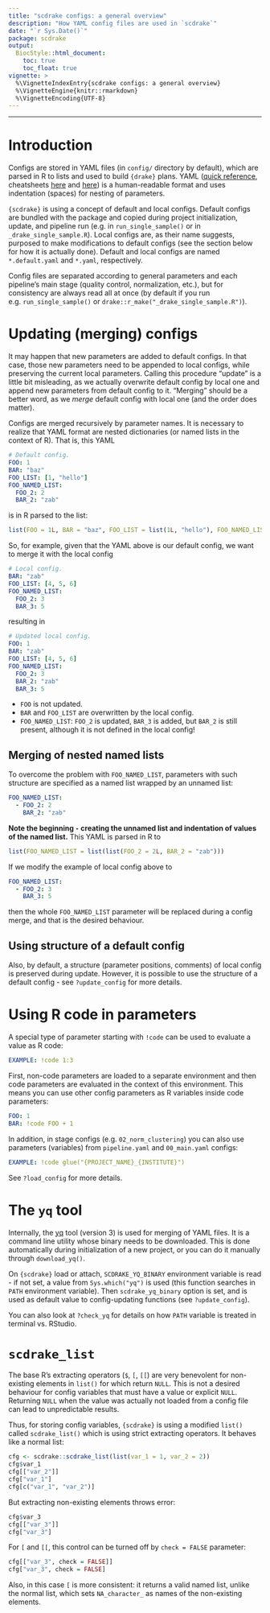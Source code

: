 ```yaml
---
title: "scdrake configs: a general overview"
description: "How YAML config files are used in `scdrake`"
date: "`r Sys.Date()`"
package: scdrake
output:
  BiocStyle::html_document:
    toc: true
    toc_float: true
vignette: >
  %\VignetteIndexEntry{scdrake configs: a general overview}
  %\VignetteEngine{knitr::rmarkdown}
  %\VignetteEncoding{UTF-8}
---
```


***

# Introduction

Configs are stored in YAML files (in `config/` directory by default), which are parsed in R to lists and used to build
`{drake}` plans. YAML ([quick reference](https://docs.ansible.com/ansible/latest/reference_appendices/YAMLSyntax.html),
cheatsheets [here](https://lzone.de/cheat-sheet/YAML) and [here](https://learnxinyminutes.com/docs/yaml/))
is a human-readable format and uses indentation (spaces) for nesting of parameters.

`{scdrake}` is using a concept of default and local configs. Default configs are bundled with the package and copied
during project initialization, update, and pipeline run (e.g. in `run_single_sample()` or in `_drake_single_sample.R`).
Local configs are, as their name suggests, purposed to make modifications to default configs
(see the section below for how it is actually done).
Default and local configs are named `*.default.yaml` and `*.yaml`, respectively.

Config files are separated according to general parameters and each pipeline's main stage
(quality control, normalization, etc.), but for consistency are always read all at once
(by default if you run e.g. `run_single_sample()` or `drake::r_make("_drake_single_sample.R")`).

# Updating (merging) configs

It may happen that new parameters are added to default configs. In that case, those new parameters need to be appended
to local configs, while preserving the current local parameters. Calling this procedure "update" is a little bit misleading,
as we actually overwrite default config by local one and append new parameters from default config to it.
"Merging" should be a better word, as we *merge* default config with local one (and the order does matter).

Configs are merged recursively by parameter names. It is necessary to realize that YAML format are nested dictionaries
(or named lists in the context of R). That is, this YAML

```yaml
# Default config.
FOO: 1
BAR: "baz"
FOO_LIST: [1, "hello"]
FOO_NAMED_LIST:
  FOO_2: 2
  BAR_2: "zab"
```

is in R parsed to the list:

```r
list(FOO = 1L, BAR = "baz", FOO_LIST = list(1L, "hello"), FOO_NAMED_LIST = list(FOO_2 = 2L, BAR_2 = "zab"))
```

So, for example, given that the YAML above is our default config, we want to merge it with the local config

```yaml
# Local config.
BAR: "zab"
FOO_LIST: [4, 5, 6]
FOO_NAMED_LIST:
  FOO_2: 3
  BAR_3: 5
```

resulting in

```yaml
# Updated local config.
FOO: 1
BAR: "zab"
FOO_LIST: [4, 5, 6]
FOO_NAMED_LIST:
  FOO_2: 3
  BAR_2: "zab"
  BAR_3: 5
```

- `FOO` is not updated.
- `BAR` and `FOO_LIST` are overwritten by the local config.
- `FOO_NAMED_LIST`: `FOO_2` is updated, `BAR_3` is added, but `BAR_2` is still present, although it is not defined
  in the local config!

## Merging of nested named lists

To overcome the problem with `FOO_NAMED_LIST`, parameters with such structure are specified as a named list wrapped
by an unnamed list:

```yaml
FOO_NAMED_LIST:
  - FOO_2: 2
    BAR_2: "zab"
```

**Note the beginning `-` creating the unnamed list and indentation of values of the named list.**
This YAML is parsed in R to

```r
list(FOO_NAMED_LIST = list(list(FOO_2 = 2L, BAR_2 = "zab")))
```

If we modify the example of local config above to

```yaml
FOO_NAMED_LIST:
  - FOO_2: 3
    BAR_3: 5
```

then the whole `FOO_NAMED_LIST` parameter will be replaced during a config merge, and that is the desired behaviour.

## Using structure of a default config

Also, by default, a structure (parameter positions, comments) of local config is preserved during update.
However, it is possible to use the structure of a default config - see `?update_config` for more details.

# Using R code in parameters

A special type of parameter starting with `!code` can be used to evaluate a value as R code:

```yaml
EXAMPLE: !code 1:3
```

First, non-code parameters are loaded to a separate environment and then code parameters are evaluated in the
context of this environment. This means you can use other config parameters as R variables inside code parameters:

```yaml
FOO: 1
BAR: !code FOO + 1
```

In addition, in stage configs (e.g. `02_norm_clustering`) you can also use parameters (variables) from `pipeline.yaml`
and `00_main.yaml` configs:

```yaml
EXAMPLE: !code glue("{PROJECT_NAME}_{INSTITUTE}")
```

See `?load_config` for more details.

# The `yq` tool

Internally, the [yq](https://github.com/mikefarah/yq) tool (version 3) is used for merging of YAML files.
It is a command line utility whose binary needs to be downloaded. This is done automatically during initialization of
a new project, or you can do it manually through `download_yq()`.

On `{scdrake}` load or attach, `SCDRAKE_YQ_BINARY` environment variable is read - if not set,
a value from `Sys.which("yq")` is used (this function searches in `PATH` environment variable).
Then `scdrake_yq_binary` option is set, and is used as default value to config-updating functions (see `?update_config`).

You can also look at `?check_yq` for details on how `PATH` variable is treated in terminal vs. RStudio.

# `scdrake_list`

The base R's extracting operators (`$`, `[`, `[[`) are very benevolent for non-existing elements in `list()`
for which return `NULL`. This is not a desired behaviour for config variables that must have a value or explicit
`NULL`. Returning `NULL` when the value was actually not loaded from a config file can lead to unpredictable results.

Thus, for storing config variables, `{scdrake}` is using a modified `list()` called `scdrake_list()`
which is using strict extracting operators. It behaves like a normal list:

```r
cfg <- scdrake::scdrake_list(list(var_1 = 1, var_2 = 2))
cfg$var_1
cfg[["var_2"]]
cfg["var_1"]
cfg[c("var_1", "var_2")]
```

But extracting non-existing elements throws error:

```r
cfg$var_3
cfg[["var_3"]]
cfg["var_3"]
```

For `[` and `[[`, this control can be turned off by `check = FALSE` parameter:

```r
cfg[["var_3", check = FALSE]]
cfg["var_3", check = FALSE]
```

Also, in this case `[` is more consistent: it returns a valid named list, unlike the normal list, which sets
`NA_character_` as names of the non-existing elements.

